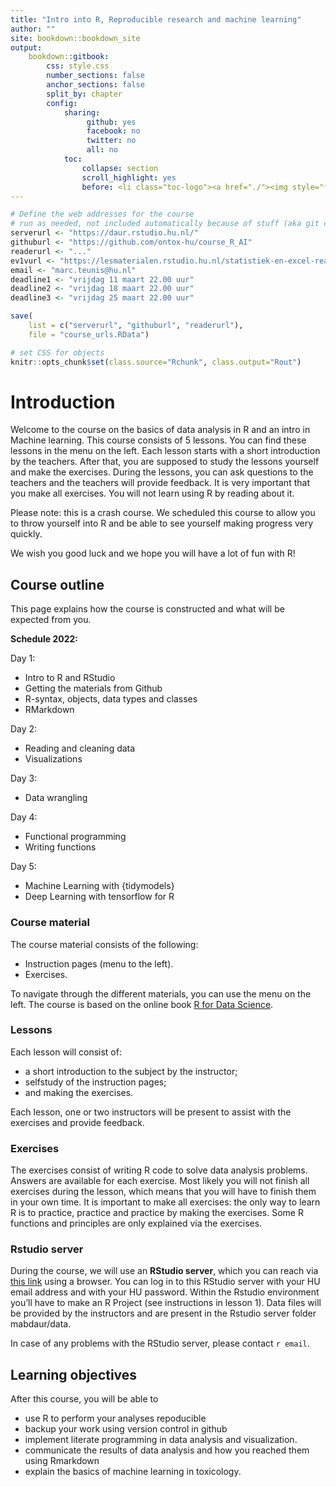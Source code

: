 ```yaml
---
title: "Intro into R, Reproducible research and machine learning"
author: ""
site: bookdown::bookdown_site
output: 
    bookdown::gitbook:
        css: style.css
        number_sections: false
        anchor_sections: false
        split_by: chapter
        config:
            sharing:
                 github: yes
                 facebook: no
                 twitter: no
                 all: no
            toc:
                collapse: section
                scroll_highlight: yes
                before: <li class="toc-logo"><a href="./"><img style="float:left;" src="images/voorbeeldlogo2.png"></a> <h4 class=".paddingtitel ">Intro Into R </h2></li>
---
```


```r
# Define the web addresses for the course
# run as needed, not included automatically because of stuff (aka git complains)
serverurl <- "https://daur.rstudio.hu.nl/"
githuburl <- "https://github.com/ontox-hu/course_R_AI"
readerurl <- "..."
ev1vurl <- "https://lesmaterialen.rstudio.hu.nl/statistiek-en-excel-reader/"
email <- "marc.teunis@hu.nl"
deadline1 <- "vrijdag 11 maart 22.00 uur"
deadline2 <- "vrijdag 18 maart 22.00 uur"
deadline3 <- "vrijdag 25 maart 22.00 uur"

save(
    list = c("serverurl", "githuburl", "readerurl"), 
    file = "course_urls.RData")
```


```r
# set CSS for objects
knitr::opts_chunk$set(class.source="Rchunk", class.output="Rout")
```

# Introduction {-}

Welcome to the course on the basics of data analysis in R and an intro in Machine learning. This course consists of 5 lessons. You can find these lessons in the menu on the left. Each lesson starts with a short introduction by the teachers. After that, you are supposed to study the lessons yourself and make the exercises. During the lessons, you can ask questions to the teachers and the teachers will provide feedback. It is very important that you make all exercises. You will not learn using R by reading about it. 

Please note: this is a crash course. We scheduled this course to allow you to throw yourself into R and be able to see yourself making progress very quickly. 

We wish you good luck and we hope you will have a lot of fun with R!

## Course outline

This page explains how the course is constructed and what will be expected from you.

**Schedule 2022:**

Day 1:

 - Intro to R and RStudio
 - Getting the materials from Github
 - R-syntax, objects, data types and classes
 - RMarkdown
 

Day 2:

 - Reading and cleaning data
 - Visualizations
 

Day 3:

 - Data wrangling
 

Day 4:

 - Functional programming
 - Writing functions
 

Day 5:

 - Machine Learning with {tidymodels}
 - Deep Learning with tensorflow for R



### Course material

The course material consists of the following:

- Instruction pages (menu to the left). 
- Exercises.

To navigate through the different materials, you can use the menu on the left. The course is based on the online book [R for Data Science](https://r4ds.had.co.nz/index.html).

### Lessons

Each lesson will consist of:

- a short introduction to the subject by the instructor;
- selfstudy of the instruction pages; 
- and making the exercises.

Each lesson, one or two instructors will be present to assist with the exercises and provide feedback. 

### Exercises

The exercises consist of writing R code to solve data analysis problems. Answers are available for each exercise. Most likely you will not finish all exercises during the lesson, which means that you will have to finish them in your own time. It is important to make all exercises: the only way to learn R is to practice, practice and practice by making the exercises. Some R functions and principles are only explained via the exercises.


### Rstudio server

During the course, we will use an **RStudio server**, which you can reach via [this link](`r serverurl`) using a browser. You can log in to this RStudio server with your HU email address and with your HU password. Within the Rstudio environment you'll have to make an R Project (see instructions in lesson 1). Data files will be provided by the instructors and are present in the Rstudio server folder mabdaur/data. 

In case of any problems with the RStudio server, please contact `r email`.


## Learning objectives

After this course, you will be able to 

- use R to perform your analyses repoducible
- backup your work using version control in github
- implement literate programming in data analysis and visualization.
- communicate the results of data analysis and how you reached them using Rmarkdown
- explain the basics of machine learning in toxicology.
